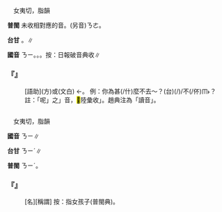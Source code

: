 
=={{ruby|呢|ㄋㄧ}}==

　女夷切，脂韻

'''普閩''' 未收相對應的音。(另音)<rt>ㄋㄜ</rt>{{ruby|。|ㄋㄧˊ}}。

'''台甘''' {{ruby|(文)|ㄋㄧˊ}}。{{ruby|(語)|ㄋㄧㆷ ͘}}∥

'''國音''' <rt>ㄋㄧ</rt>。{{ruby|→|ㄋㄜ}}。{{ruby|(文)|ㄋㄧˊ}}。按：日報破音典收{{ruby|：|ㄋㄧˊ}}{{ruby|。|ㄋㄜ}}∥

    

==='''『{{ruby|呢|ㄋㄧ}}』'''===
: [語助](方)或(文白) ←{{ruby|呢|ㄋㄧˊ}}{{ruby|→|ㄋㄚ}}{{ruby|→|ㄋㄜ}}。 例：你為甚(/什)麼不去～？(台){{ruby|汝|ㄌㄧˋ}}{{ruby|是|ㄒㄧ˫}}{{ruby|按|ㄢ˪}}{{ruby|怎|ㄗㄨㆩˋ}}(/{{ruby|怎|ㄗㄨㆩˋ}}{{ruby|樣|ㄧㆫ˫/ㄧㆧ˫}})/{{ruby|豈|ㄊㄚㆷ}}不(/伓)<rt>ㆬ˫</rt>{{ruby|去|ㄎㄧ˪}}{{ruby|咧|ㄌㆤ˪}}？註：「呢」之{{ruby|「|ㄋㄧ}}」音，<mark>&#xf96b5;</mark>陸彙收{{ruby|「|ㄋㄧ}}」。趙典注為「讀音」。
    

=={{ruby|妮|ㄋㄧ}}==

　女夷切，脂韻

'''國音''' <rt>ㄋㄧ</rt>{{ruby|＝|ㄋㄧˊ}}∥

'''台甘''' <rt>ㄋㄧˊ</rt>∥

'''普閩''' <rt>ㄋㄧˊ</rt>。

    

==='''『{{ruby|妮|ㄋㄧ}}{{ruby|子|·ㄗˇ}}』'''===
: [名][稱謂] 按：指女孩子(普閩典)。
    
